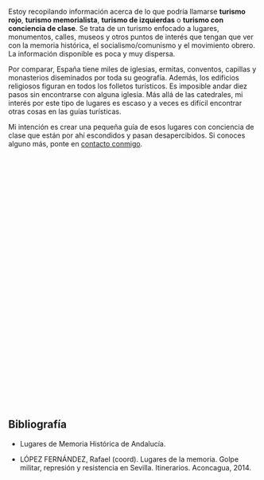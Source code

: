{{headerleaflet|1=Turismo Rojo}}

Estoy recopilando información acerca de lo que podría llamarse '''turismo rojo''', '''turismo memorialista''', '''turismo de izquierdas''' o '''turismo con conciencia de clase'''. Se trata de un turismo enfocado a lugares, monumentos, calles, museos y otros puntos de interés que tengan que ver con la memoria histórica, el socialismo/comunismo y el movimiento obrero. La información disponible es poca y muy dispersa.

Por comparar, España tiene miles de iglesias, ermitas, conventos, capillas y monasterios diseminados por toda su geografía. Además, los edificios religiosos figuran en todos los folletos turísticos. Es imposible andar diez pasos sin encontrarse con alguna iglesia. Más allá de las catedrales, mi interés por este tipo de lugares es escaso y a veces es difícil encontrar otras cosas en las guías turísticas.

Mi intención es crear una pequeña guía de esos lugares con conciencia de clase que están por ahí escondidos y pasan desapercibidos. Si conoces alguno más, ponte en [[../contacto|contacto conmigo]].

<!--
Para el caso del Reino Unido existe una web que recopila monumentos a las Brigadas Internacionales.

Cosas por añadir al mapa:

* Monumentos a Antonio Machado, Rafael Alberti, Federico García Lorca, Miguel Hernández.
* Casas natales y Calles de las 13 Rosas, a luchadores antifranquistas y a intelectuales.
* Lugares de la memoria en Andalucía
** Sincronizar con https://memoriahistorica.wikis.cc/wiki/Lugares_de_Memoria_Hist%C3%B3rica_de_Andaluc%C3%ADa
* Campos de concentración franquistas, cárceles.
* Cementerios y lugares de fusilamientos.
* Buscar algún grupo en Flickr sobre MH y sino existe crearlo.
* Lugares de batallas, frentes, edificios tomados, etc.
* Refugios subterráneos de Almería
* Orihuela y sus murales
* Monumento represaliados Paterna de Rivera
* Monolito en monte de O Castro
* Monumento en cementerio de Grazalema http://www.dipucadiz.es/memoria_historica/catalogo-de-lugares-y-senderos/FOSA-DE-LAS-MUJERES.-GRAZALEMA
* https://twitter.com/demiguelch/status/987644401081049090
* https://twitter.com/MemoriaMallorca/status/987814128218791936
* Cuenca minera, octubre del 34
* En el menu de la izquierda se enumeran varios con fotos https://lahistoriaenlamemoria.blogspot.com/2015/09/lugares-de-la-memoria-democratica_28.html
* Campo de Concentración de Los Merinales http://www.todoslosnombres.org/content/noticias/sevilla-sabado-11-abril-ruta-cuatro-campos-concentracion-franquistas

Otros países:
* Buscar donde estan enterrados otros revolucionarios
* Ostalgie, Berlín Este: calles, museo RDA
* Monumentos norcoreanos en Africa
* Tumba de Francisco Boix y otros resistentes al fascismo enterrados en Francia
-->

<div id="map" style="float: center;width: 100%; height: 500px;"></div>

<div id="table"></div>

<script type="text/javascript">
    // http://leafletjs.com/examples/custom-icons.html
    
    var places = [
        
        //**********
        //Alemania
        //**********
        
        ["Karl-Marx-Allee", "Calle", "Berlín", "-", "-", "Alemania", 52.517778, 13.435278, "", "Bulevar nombrado en honor a Karl Marx. Construido por la República Democrática Alemana entre 1952 y 1960 en los distritos de Friedrichshain y Mitte en Berlín. El bulevar fue llamado Stalinallee entre 1949 y 1961, y fue un estandarte del proyecto de la reconstrucción de Alemania Oriental después de la Segunda Guerra Mundial."], 
        ["Marx-Engels Forum", "Monumento", "Berlín", "-", "-", "Alemania", 52.518333, 13.404167, "", "Estatuas de Karl Marx y Friedrich Engels."], 
        ["Monumento a Karl Marx", "Monumento", "Chemnitz", "-", "-", "Alemania", 50.835833, 12.923333, "", "Busto de Karl Marx de 7 metros de alto y 40 toneladas. Es el segundo busto más grande del mundo, siendo el primero el de Lenin en Ulán-Udé, Rusia."], 
        ["Karl Marx House", "Museo", "Tréveris", "-", "-", "Alemania", 49.753889, 6.635556, "", "Casa natal de Karl Marx, convertida en museo sobre su vida y obra."], 
        ["Tréveris", "Ciudad", "Tréveris", "-", "-", "Alemania", 49.756667, 6.641389, "", "Lugar de nacimiento de Karl Marx el 5 de mayo de 1818. Considerada la ciudad más antigua de Alemania. Su conjunto de monumentos romanos es Patrimonio de la Humanidad."], 
        ["Tumba de Rosa Luxemburgo", "Tumba", "Friedrichsfelde", "-", "-", "Alemania", 52.51556, 13.51056, "", "La revolucionaria Rosa Luxemburgo está enterrada en el cementerio de Zentralfriedhof Friedrichsfelde. En este lugar también está la tumba de Karl Liebknecht."], 
        
        
        
        //**********
        //Chile
        //**********
        
        ["Palacio de La Moneda", "Monumento", "Santiago de Chile", "-", "-", "Chile", -33.443018, -70.65387, "", ""], 
        ["Tumba de Salvador Allende", "Tumba", "Santiago de Chile", "-", "-", "Chile", -33.41401, -70.64426, "", "Tumba del Presidente de Chile y su esposa Hortensia."], 
        
        //**********
        //España
        //**********
        
        //Andalucía
        
        //Provincia de Almería
        ["Antigua cárcel del Ingenio", "Prisión", "Almería", "Almería", "Andalucía", "España", 36.843728, -2.434214, "", "Lugares de Memoria Histórica de Andalucía."], 
        ["Monumento a los asesinados en el Campo de Concentración de Mauthausen, en el Parque de las Almadrabillas", "Monumento", "Almería", "Almería", "Andalucía", "España", 36.830819, -2.457363, "", "Lugares de Memoria Histórica de Andalucía."], 
        
        //Provincia de Cádiz
        
        //Alcalá de los Gazules
        ["Monumento a los represaliados por el franquismo", "Monumento", "Alcalá de los Gazules", "Cádiz", "Andalucía", "España", 36.46019, -5.72321, "", "Coordenadas aproximadas."], 
        
        //Cádiz
        ["Castillo de San Sebastián", "Fortificación", "Cádiz", "Cádiz", "Andalucía", "España", 36.528662, -6.316686, "", "Lugares de Memoria Histórica de Andalucía. Lugar de fusilamientos."], 
        ["Muros de Puerta Tierra", "Fortificación", "Cádiz", "Cádiz", "Andalucía", "España", 36.526296, -6.288413, "", "Lugares de Memoria Histórica de Andalucía. Lugar de fusilamientos."], 
        
        //El Puerto de Santa María
        ["Antiguo Penal de El Puerto", "Prisión", "El Puerto de Santa María", "Cádiz", "Andalucía", "España", 36.605517, -6.217236, "", "Lugar de Memoria Histórica de Andalucía. Hoy Monasterio de la Victoria."], 
        ["Calle Doctor Daniel Ortega", "Calle", "El Puerto de Santa María", "Cádiz", "Andalucía", "España", 36.591188, -6.230101, "", "Médico comunista, Diputado a Cortes durante la II República. Fusilado por los fascistas en el Castillo de San Sebastián de Cádiz."], 
        ["Calle Manuel Fernández Moro", "Calle", "El Puerto de Santa María", "Cádiz", "Andalucía", "España", 36.589678, -6.231576, "", "Último alcalde republicano de El Puerto de Santa María. Encarcelado por los fascistas en el Penal y desaparecido."], 
        ["Monumento a los presos políticos del franquismo", "Monumento", "El Puerto de Santa María", "Cádiz", "Andalucía", "España", 36.605419, -6.217750, "", "En el jardín del Monasterio de la Victoria."], 
        ["Monumento a los represaliados por el franquismo", "Monumento", "El Puerto de Santa María", "Cádiz", "Andalucía", "España", 36.604990, -6.226315, "", "En el primer patio del Cementerio de El Puerto de Santa María. Consta de un mural y una lápida con los nombres."], 
        ["Monumento a Rafael Alberti", "Monumento", "El Puerto de Santa María", "Cádiz", "Andalucía", "España", 36.594830, -6.227157, "", "En la Plaza del Polvorista."], 
        ["Museo-Fundación Rafael Alberti", "Museo", "El Puerto de Santa María", "Cádiz", "Andalucía", "España", 36.598185, -6.228234, "", "Exposición permanente de fotos, dibujos y escritos que ilustran la vida y obra del célebre poeta del 27."], 
        ["Plaza del 14 de Abril", "Calle", "El Puerto de Santa María", "Cádiz", "Andalucía", "España", 36.590432, -6.230836, "", "En honor al día en que se proclamó la Segunda República."], 
        
        //Jerez de la Frontera
        ["Monolito a las víctimas de la guerra civil y el franquismo", "Monumento", "Jerez de la Frontera", "Cádiz", "Andalucía", "España", 36.681249, -6.140148, "", "Un pequeño monumento a los represaliados. Se encuentra en malas condiciones."], 
        
        //Jimena de la Frontera
        ["Casa de la Memoria 'La Sauceda'", "Museo", "Jimena de la Frontera", "Cádiz", "Andalucía", "España", 36.433831, -5.453072, "", "En Jimena de la Frontera."], 
        
        //Paterna de Rivera
        ["Monumento a Blas Infante", "Monumento", "Paterna de Rivera", "Cádiz", "Andalucía", "España", 36.52449, -5.86724, "", ""], 
        ["Monumento a María Silva y Miguel Pérez", "Monumento", "Paterna de Rivera", "Cádiz", "Andalucía", "España", 36.52279, -5.86426, "", "En la Plaza de la Libertad."], 
        ["Monumento a la Mujer Trabajadora", "Monumento", "Paterna de Rivera", "Cádiz", "Andalucía", "España", 36.52568,-5.86666, "", ""], 
        ["Monumento a los represaliados por el franquismo", "Monumento", "Paterna de Rivera", "Cádiz", "Andalucía", "España", 36.52508, -5.86616, "", "En recuerdo de los paterneros y paterneras víctimas de la sublevación militar de 1936 por defender sus ideas, la democracia y la libertad."], 
        ["Plaza de la Libertad", "Calle", "Paterna de Rivera", "Cádiz", "Andalucía", "España", 36.52290, -5.86435, "", "En memoria de María Silva Cruz 'La Libertaria' y Miguel Pérez Cordón."], 
        
        //Puerto Real
        ["Avda. 14 de Abril", "Calle", "Puerto Real", "Cádiz", "Andalucía", "España", 36.525493, -6.173916, "", "Toda la zona tiene calles con nombres memorialistas. A destacar la Glorieta dedicada a las Brigadas Internacionales."], 
        ["Glorieta de las Brigadas Internacionales", "Calle", "Puerto Real", "Cádiz", "Andalucía", "España", 36.525746, -6.174687, "", "Estrella roja de tres puntas."], 
        
        //Sanlúcar de Barrameda
        ["Monumento a los fusilados por el franquismo en Sanlúcar de Barrameda", "Monumento", "Sanlúcar de Barrameda", "Cádiz", "Andalucía", "España", 36.776720, -6.350988, "", "Junto al Castillo de Santiago."], 
        
        //Provincia de Sevilla
        
        //Marinaleda
        ["Marinaleda", "Ciudad", "Marinaleda", "Sevilla", "Andalucía", "España", 37.371111, -4.958056, "", "Municipio con larga trayectoria de luchas jornaleras. Miembro de la Red de Municipios por la Tercera República."], 
        
        //Sevilla
        ["Antigua Cárcel de la Ranilla", "Prisión", "Sevilla", "Sevilla", "Andalucía", "España", 37.386190, -5.960548, "", "Centro de detención donde se encarceló y torturó a miles de represaliados y presos políticos durante el franquismo. Un importante número de presos fueron fusilados en las tapias del Cementerio de San Fernando. Lugar de Memoria Histórica de Andalucía."], 
        ["Monumento a Clara Campoamor", "Monumento", "Sevilla", "Sevilla", "Andalucía", "España", 37.389880, -5.991472, "", "Escritora, política y defensora de los derechos de la mujer. Creó la Unión Republicana Femenina y fue una de las principales impulsoras del sufragio femenino en España, logrado en 1931 y ejercido por primera vez por las mujeres en las elecciones de 1933. Murió exiliada en Suiza tras la guerra civil."], 
        
        
        //Aragón
        
        //Provincia de Teruel
        ["Centro Buñuel de Calanda", "Museo", "Calanda", "Teruel", "Aragón", "España", 40.939203, -0.228457, "", "Centro dedicado a la vida y obra del cineasta Luis Buñuel."], 
        
        //Provincia de Zaragoza
        ["Belchite", "Ciudad", "Belchite", "Zaragoza", "Aragón", "España", 41.306545, -0.754636, "", "Pueblo donde tuvo lugar la batalla de Belchite durante la Guerra Civil Española. Se conservan los edificios en ruinas tal y como quedaron tras la batalla."], 
        ["Monumento a las Trece Rosas", "Monumento", "Zaragoza", "Zaragoza", "Aragón", "España", 41.633036, -0.895646, "", "Homenaje a las Trece Rosas en el Parque Grande José Antonio Labordeta."], 
        
        //Comunidad de Madrid
        
        //Comunidad de Madrid
        //["Madrid", 40.416957, -3.703478], 
        ["Archivo Histórico del PCE", "Archivo", "Madrid", "Madrid", "Comunidad de Madrid", "España", 40.425568, -3.707922, "", "El archivo se encuentra en la Biblioteca Histórica Marqués de Valdecilla desde septiembre de 2006."], 
        ["Fortines de la Guerra Civil Española del Parque Oeste", "Monumento", "Madrid", "Madrid", "Comunidad de Madrid", "España", 40.434616, -3.729324, "", "Tres fortines construidos por el bando fascista."], 
        ["Monumento a las Brigadas Internacionales", "Monumento", "Madrid", "Madrid", "Comunidad de Madrid", "España", 40.443438, -3.727958, "", "Homenaje a los miles de hombres y mujeres que ayudaron a la II República a combatir al fascismo."], 
        ["Monumento a las Trece Rosas", "Monumento", "Madrid", "Madrid", "Comunidad de Madrid", "España", 40.418961, -3.648889, "", "En el Cementerio del Este. Para que sus nombres no se borren de la Historia."], 
        ["Monumento a los Abogados de Atocha", "Monumento", "Madrid", "Madrid", "Comunidad de Madrid", "España", 40.412397, -3.699333, "", "Homenaje a los abogados laboristas asesinados en 1977 por la extrema derecha en el número 55 de la calle Atocha."], 
        ["Monumento a Miguel Hernández", "Monumento", "Madrid", "Madrid", "Comunidad de Madrid", "España", 40.433250, -3.725681, "", ""], 
        
        
        //Comunidad Valenciana
        
        //Provincia de Alicante
        ["Tumba de Miguel Hernández", "Tumba", "Alicante", "Alicante", "Comunidad Valenciana", "España", 38.355022, -0.530403, "", "Su esposa Josefina Manresa y su hijo Manuel Miguel también están enterrados junto a él."], 
        ["Casa-Museo de Miguel Hernández", "Museo", "Orihuela", "Alicante", "Comunidad Valenciana", "España", 38.089172, -0.942228, "", "Casa donde vivío el poeta comunista Miguel Hernández hasta marcharse a Madrid. Se trata de una construcción típica de Orihuela, de planta única. En ella se conservan recuerdos de la familia y fotografías de Miguel y su familia."], 
        
        
        //**********
        //Francia
        //**********
        
        ["Muro de los Federados", "Tumba", "París", "-", "-", "Francia", 48.859722, 2.399722, "", "Muro de los Federados en el Cementerio Père Lachaise. Monumento a los comuneros asesinados el 28 de mayo de 1871 después de que el ejército aplastara la Comuna de París. En los alrededores también hay enterrados miembros del Partido Comunista y de la Resistencia Francesa de la Segunda Guerra Mundial."], 
        
        
        //**********
        //Reino Unido
        //**********
        ["Tumba de Karl Marx", "Tumba", "Londres", "-", "-", "Reino Unido", 51.5656, -0.1446, "", "Tumba de Karl Marx, su mujer Jenny von Westphalen y uno de sus nietos en el Highgate Cemetery de Londres."], 
        
        
        //**********
        //Rusia
        //**********
        
        ["Catedral de San Basilio", "Monumento", "Moscú", "-", "-", "Rusia", 55.7525, 37.623056, "", ""], 
        ["Kremlin", "Monumento", "Moscú", "-", "-", "Rusia", 55.751667, 37.617778, "", "Conjunto de edificios religiosos y civiles. En su muralla están enterrados políticos y personalidades soviéticas: Máximo Gorki, Nadezhda Krúpskaya y Yuri Gagarin entre otros. También están las tumbas de Félix Dzerzhinski y Iósif Stalin."], 
        ["Mausoleo de Lenin", "Tumba", "Moscú", "-", "-", "Rusia", 55.753611, 37.619722, "", ""], 
        ["Museo Estatal de Historia de Rusia", "Museo", "Moscú", "-", "-", "Rusia", 55.755278, 37.617778, "", ""], 
        ["Plaza Roja", "Calle", "Moscú", "-", "-", "Rusia", 55.754167, 37.62, "", "Patrimonio de la Humanidad junto con el Kremlin. En sus inmediaciones también se encuentra el Mausoleo de Lenin y la Catedral de San Basilio."], 
        ["Tumba de Sergei Eisenstein", "Tumba", "Moscú", "-", "-", "Rusia", 55.72489, 37.55408, "", "Tumba del cineasta soviético Sergei Eisenstein, director de El acorazado Potemkin, La Huelga y Octubre, entre otras. En este cementerio también está enterrado Dziga Vertov."], 
        ["Tumba del Soldado Desconocido", "Tumba", "Moscú", "-", "-", "Rusia", 55.754722, 37.616111, "", ""], 
        
        
    ];

    var map = L.map('map').setView([47, 10], 4);
    mapLink = 
        '<a href="https://openstreetmap.org">OpenStreetMap</a>';
    L.tileLayer(
        'https://{s}.tile.openstreetmap.org/{z}/{x}/{y}.png', {
        attribution: '&copy; ' + mapLink + ' Contributors',
        }).addTo(map);
    
    //places.sort();
    countries = new Array();
    table = '<table class="wikitable sortable" style="float: center;width: 100%;font-size: 90%;">';
    table += '<tr><th>Punto de interés</th><th>Tipo</th><th>Municipio</th><th>Provincia</th><th>CCAA</th><th>País</th><th>Detalles</th></tr>';
    for (var i = 0; i < places.length; i++) {
        if (places[i][5] == "España") {
            popuptext = '<b>' + places[i][0] + '</b>' + '<br/><img src="' + places[i][8] + '" width="0px" /><br/>' + places[i][9] + '<br/><br/><b>Municipio:</b> ' + places[i][2] + '. <b>Provincia:</b> ' + places[i][3] + '.<br/><b>CCAA:</b> ' + places[i][4] + '. <b>País:</b> ' + places[i][5] + '.';
        } else {
            popuptext = '<b>' + places[i][0] + '</b>' + '<br/><img src="' + places[i][8] + '" width="0px" /><br/>' + places[i][9] + '<br/><br/><b>Municipio:</b> ' + places[i][2] + '. <b>País:</b> ' + places[i][5] + '.';
        }
        marker = new L.marker([places[i][6],places[i][7]])
            .bindPopup(popuptext)
            .addTo(map);
        table += '\n<tr><td style="text-align: center;"><b>' + places[i][0] + '</b></td><td style="text-align: center;">' + places[i][1] + '</td><td style="text-align: center;">' + places[i][2] + '</td><td style="text-align: center;">' + places[i][3] + '</td><td style="text-align: center;">' + places[i][4] + '</td><td style="text-align: center;">' + places[i][5] + '</td><td>' + places[i][9] + '</td></tr>';
        if (!countries.includes(places[i][5])) {
            countries.push(places[i][5]);
        }
    }
    table += '\n</table>';
    table += '\n\nHasta el momento he recopilado <b>' + places.length + ' puntos de interés</b> de <b>' + countries.length + ' países</b> distintos.';
    document.getElementById('table').innerHTML = table;

</script>

== Bibliografía ==

* Lugares de Memoria Histórica de Andalucía.

* LÓPEZ FERNÁNDEZ, Rafael (coord). Lugares de la memoria. Golpe militar, represión y resistencia en Sevilla. Itinerarios. Aconcagua, 2014.

{{viajes}}

{{footer}}
